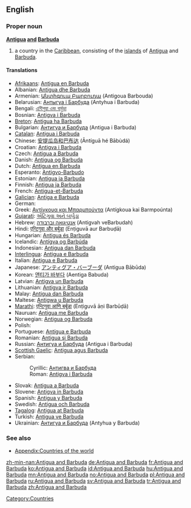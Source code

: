 {{wikipedia}}
==English==

===Proper noun===
'''[[Antigua]] [[and]] [[Barbuda]]'''

# a country in the [[Caribbean]], consisting of the [[island]]s of [[Antigua]] and [[Barbuda]].

====Translations====
{{trans-top|Country}}
* [[Afrikaans]]: [[Antigua en Barbuda]]
* Albanian: [[Antigua dhe Barbuda]]
* Armenian: [[Անտիգուա Բարբուդա]] (Antigoua Barbouda)
* Belarusian: [[Антыгуа і Барбуда]] (Antyhua i Barbuda)
* Bengali: [[এন্টিগুয়া এবং বার্বুডা]]
* Bosnian: [[Antigva i Barbuda]] {{f}}
* [[Breton]]: [[Antigua ha Barbuda]]
* Bulgarian: [[Антигуа и Барбуда]] (Antigua i Barbuda)
* [[Catalan]]: [[Antigua i Barbuda]]
* Chinese: [[安提瓜岛和巴布达]] (Āntíguā hé Bābùdá)
* Croatian: [[Antigva i Barbuda]]
* Czech: [[Antigua a Barbuda]]
* Danish: [[Antigua og Barbuda]]
* Dutch: [[Antigua en Barbuda]]
* Esperanto: [[Antigvo-Barbudo]]
* Estonian: [[Antigua ja Barbuda]]
* Finnish: [[Antigua ja Barbuda]]
* French: [[Antigua-et-Barbuda]]
* [[Galician]]: [[Antiga e Barbuda]]
* German: {{t|de|Antigua und Barbuda|n}}
* Greek: [[Αντίγκουα και Μπαρμπούντα]] (Antígkoua kai Barmpoúnta) {{f}}
* [[Gujarati]]: [[એંટિગુવા અને બર્બુડા]]
* Hebrew: [[אנטיגואה וברבודה]] (Antigvah veBarbudah)
* Hindi: [[एन्टिगुवा और बर्बुडा]] (Enṭiguvā aur Barbuḍā)
* Hungarian: [[Antigua és Barbuda]]
* Icelandic: [[Antígva og Barbúda]]
* Indonesian: [[Antigua dan Barbuda]]
* [[Interlingua]]: [[Antigua e Barbuda]]
* Italian: [[Antigua e Barbuda]]
* Japanese: [[アンティグア・バーブーダ]] (Antigua Bābūda)
* Korean: [[앤티가 바부다]] (Aentiga Babuda)
* Latvian: [[Antigva un Barbuda]]
* Lithuanian: [[Antigva ir Barbuda]]
* Malay: [[Antigua dan Barbuda]]
* Maltese: [[Antigwa u Barbuda]]
* [[Marathi]]: [[एन्टिगुवा आणि बर्बूडा]] (Enṭiguvā āṇi Barbūḍā)
* Nauruan: [[Antigua me Barbuda]]
* Norwegian: [[Antigua og Barbuda]]
* Polish: {{t|pl|Antigua i Barbuda|f}}
* Portuguese: [[Antígua e Barbuda]]
* Romanian: [[Antigua şi Barbuda]] {{f}}
* Russian: [[Антигуа и Барбуда]] (Antigua i Barbuda)
* [[Scottish Gaelic]]: [[Antigua agus Barbuda]]
* Serbian:
*: Cyrillic: [[Антигва и Барбуда]]
*: Roman: [[Antigva i Barbuda]]
* Slovak: [[Antigua a Barbuda]]
* Slovene: [[Antigva in Barbuda]]
* Spanish: [[Antigua y Barbuda]]
* Swedish: [[Antigua och Barbuda]]
* [[Tagalog]]: [[Antigua at Barbuda]]
* Turkish: [[Antigua ve Barbuda]]
* Ukrainian: [[Антигуа и Барбуда]] (Antyhua y Barbuda)
{{trans-mid}}
{{trans-bot}}

===See also===
* [[Appendix:Countries of the world]]
{{rfc-auto}}

[[Category:Countries]]

[[zh-min-nan:Antigua and Barbuda]]
[[de:Antigua and Barbuda]]
[[fr:Antigua and Barbuda]]
[[ko:Antigua and Barbuda]]
[[id:Antigua and Barbuda]]
[[hu:Antigua and Barbuda]]
[[mn:Antigua and Barbuda]]
[[no:Antigua and Barbuda]]
[[pl:Antigua and Barbuda]]
[[ru:Antigua and Barbuda]]
[[sv:Antigua and Barbuda]]
[[tr:Antigua and Barbuda]]
[[zh:Antigua and Barbuda]]